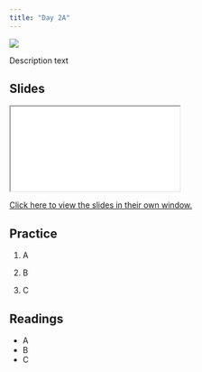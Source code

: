 ```yaml
---
title: "Day 2A"
---
```


![](../img/statistics_2780E3.svg){.hero}

Description text

## Slides

<iframe class="slide-deck" src="./Slides/2A_Slides.html" title="Day 2A Slideshow">
</iframe>

[Click here to view the slides in their own window.](./Slides/02A_Slides.html)

## Practice

1.    A

2.    B

3.    C

## Readings

  -   A
  -   B
  -   C
  